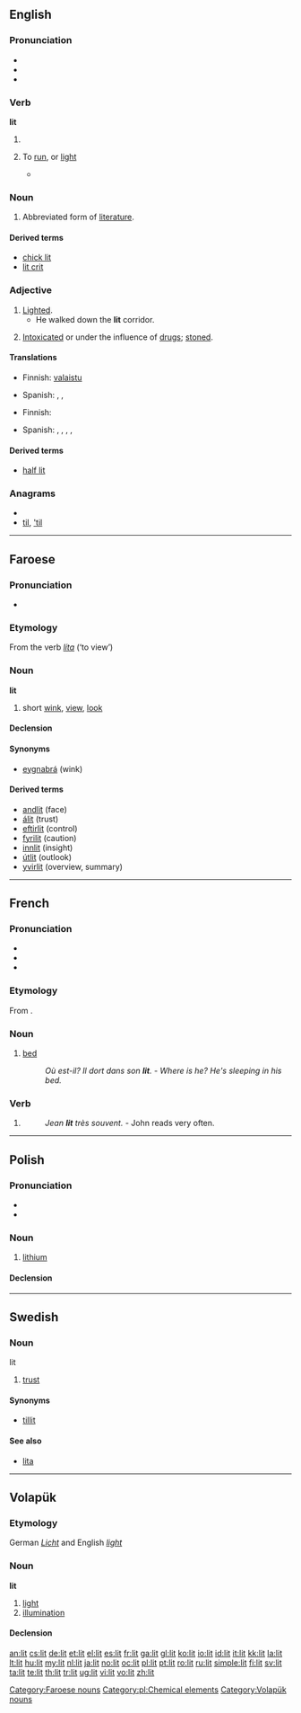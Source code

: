 {{wikipedia|LIT}}
{{also|lit.|lít}}
==English==

===Pronunciation===
* {{IPA|/'lɪt/}}
* {{audio|en-us-lit.ogg|Audio (US)}}
* {{rhymes|ɪt}}

===Verb===
'''lit'''

# {{past of|light}}
# {{US|dialectal}} To [[run]], or [[light]]
#*{{quote-news|1988|April 8|Grant Pick|Johnny Washington's Life|Chicago Reader|url=https://securesite.chireader.com/cgi-bin/Archive/abridged2.bat?path=1988/880408/WSHNGTN
|passage=With that the kid '''lits''' off down the street, and, what do you know! }}

===Noun===
{{en-noun|-}}

# Abbreviated form of [[literature]].

====Derived terms====
* [[chick lit]]
* [[lit crit]]

===Adjective===
{{en-adj}}

# [[lighted|Lighted]].
#* He walked down the '''lit''' corridor.
# {{slang}} [[intoxicated|Intoxicated]] or under the influence of [[drug]]s; [[stoned]].

====Translations====
{{trans-top|Lighted}}
* Finnish: [[valaistu]]
{{trans-mid}}
* Spanish: {{t-|es|alumbrado|m}}, {{t-|es|iluminado|m}}, {{t-|es|aluzado|m}}
{{trans-bottom}}

{{trans-top|Intoxicated or under the influence of drugs; stoned}}
* Finnish: {{t+|fi|päihtynyt}}
{{trans-mid}}
* Spanish: {{t-|es|viajado|m}}, {{t+|es|pasado|m}}, {{t+|es|drogado|m}},  {{t+|es|pedo}},  {{t+|es|volado}}
{{trans-bottom}}

====Derived terms====
* [[half lit]]

===Anagrams===
* {{alphagram|ilt}}
* [[til#English|til]], [['til#English|'til]]

----

==Faroese==

===Pronunciation===
* {{IPA|[lɪːt]|lang=fo}}

===Etymology===
From the verb ''[[líta]]'' (‘to view’)

===Noun===
'''lit''' {{n}} {{s}}

# short [[wink]], [[view]], [[look]]

====Declension====
{{fo-decl-noun-n3-s|lit}}

====Synonyms====
* [[eygnabrá]] (wink)

====Derived terms====
* [[andlit]] (face)
* [[álit]] (trust)
* [[eftirlit]] (control)
* [[fyrilit]] (caution)
* [[innlit]] (insight)
* [[útlit]] (outlook)
* [[yvirlit]] (overview, summary)

[[Category:Faroese nouns]]

----

==French==

===Pronunciation===
* {{audio|Fr-lit.ogg|audio}}
* {{SAMPA|/'/}}
* {{IPA|/'li/|lang=fr}}

===Etymology===
From {{etyl|la|fr}} {{term|lectus|lang=la}}.

===Noun===
{{fr-noun|m}}

# [[bed]]
#: ''Où est-il? Il dort dans son '''lit'''.'' - ''Where is he? He's sleeping in his bed.''

===Verb===
{{fr-verb-form}}

# {{form of|Third-person singular present indicative|[[lire#French|lire]]}}
#: ''Jean '''lit''' très souvent.'' - John reads very often.

----

==Polish==
{{wikipedia|lang=pl}}

===Pronunciation===
* {{IPA|/lit/|lang=pl}}
* {{audio|Pl-lit.ogg|audio}}

===Noun===
{{infl|pl|noun|g=m}}

# [[lithium]]

====Declension====
{{pl-decl-noun-sing
|lit
|litu
|litowi
|lit
|litem
|licie
|licie
}}

[[Category:pl:Chemical elements]]

----

==Swedish==

===Noun===
;lit

# [[trust]]

====Synonyms====
* [[tillit]]

====See also====
* [[lita]]

----

==Volapük==

===Etymology===
German ''[[Licht]]'' and English ''[[light]]''

===Noun===
'''lit'''

# [[light]]
# [[illumination]]

====Declension====
{{vo-noun|lit}}

[[Category:Volapük nouns]]

[[an:lit]]
[[cs:lit]]
[[de:lit]]
[[et:lit]]
[[el:lit]]
[[es:lit]]
[[fr:lit]]
[[ga:lit]]
[[gl:lit]]
[[ko:lit]]
[[io:lit]]
[[id:lit]]
[[it:lit]]
[[kk:lit]]
[[la:lit]]
[[lt:lit]]
[[hu:lit]]
[[my:lit]]
[[nl:lit]]
[[ja:lit]]
[[no:lit]]
[[oc:lit]]
[[pl:lit]]
[[pt:lit]]
[[ro:lit]]
[[ru:lit]]
[[simple:lit]]
[[fi:lit]]
[[sv:lit]]
[[ta:lit]]
[[te:lit]]
[[th:lit]]
[[tr:lit]]
[[ug:lit]]
[[vi:lit]]
[[vo:lit]]
[[zh:lit]]